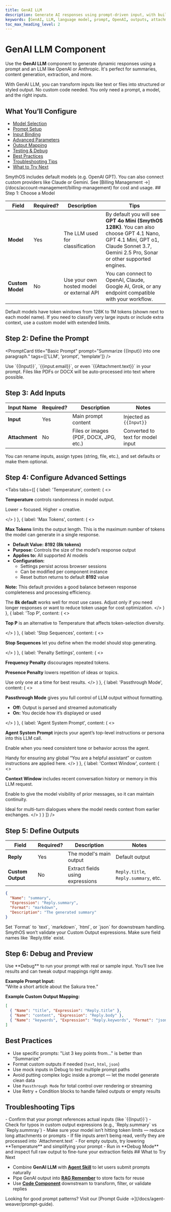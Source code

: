 ```yaml
---
title: GenAI LLM
description: Generate AI responses using prompt-driven input, with built-in models or custom APIs.
keywords: [GenAI, LLM, language model, prompt, OpenAI, outputs, attachments]
toc_max_heading_level: 2
---
```


# GenAI LLM Component

Use the **GenAI LLM** component to generate dynamic responses using a prompt and an LLM like OpenAI or Anthropic. It's perfect for summaries, content generation, extraction, and more.

<InfoCallout title="Why this matters">
With GenAI LLM, you can transform inputs like text or files into structured or styled output.  
No custom code needed. You only need a prompt, a model, and the right inputs.
</InfoCallout>

<Spacer size="md" />

## What You’ll Configure

- [Model Selection](#step-1-choose-a-model)
- [Prompt Setup](#step-2-define-the-prompt)
- [Input Binding](#step-3-add-inputs)
- [Advanced Parameters](#step-4-configure-advanced-settings)
- [Output Mapping](#step-5-define-outputs)
- [Testing & Debug](#step-6-debug-and-preview)
- [Best Practices](#best-practices)
- [Troubleshooting Tips](#troubleshooting-tips)
- [What to Try Next](#what-to-try-next)

<Spacer size="md" />

<InfoCallout title="Model setup">
SmythOS includes default models (e.g. OpenAI GPT).  
You can also connect custom providers like Claude or Gemini.  
See [Billing Management →](/docs/account-management/billing-management) for cost and usage.
</InfoCallout>

<Spacer size="md" />
## Step 1: Choose a Model

| Field            | Required? | Description                                     | Tips |
|------------------|-----------|-------------------------------------------------|------|
| **Model**        | <Badge type="required">Yes</Badge> | The LLM used for classification                 | By default you will see **GPT 4o Mini (SmythOS 128K)**. You can also choose GPT 4.1 Nano, GPT 4.1 Mini, GPT o1, Claude Sonnet 3.7, Gemini 2.5 Pro, Sonar or other supported engines. |
| **Custom Model** | <Badge type="optional">No</Badge>    | Use your own hosted model or external API        | You can connect to OpenAI, Claude, Google AI, Grok, or any endpoint compatible with your workflow. |

<InfoCallout title="Token limits">
Default models have token windows from 128K to 1M tokens (shown next to each model name). If you need to classify very large inputs or include extra context, use a custom model with extended limits.
</InfoCallout>

<Spacer size="md" />

## Step 2: Define the Prompt

<PromptCard
  title="Basic Prompt"
  prompt="Summarize {{Input}} into one paragraph."
  tags={['LLM', 'prompt', 'template']}
/>

<TipCallout title="Prompt inputs">
Use `{{Input}}`, `{{input.email}}`, or even `{{Attachment.text}}` in your prompt.  
Files like PDFs or DOCX will be auto-processed into text where possible.
</TipCallout>

<Spacer size="md" />

## Step 3: Add Inputs

| Input Name    | Required? | Description                          | Notes |
|---------------|-----------|--------------------------------------|-------|
| **Input**     | <Badge type="required">Yes</Badge> | Main prompt content | Injected as `{{Input}}` |
| **Attachment**| <Badge type="optional">No</Badge> | Files or images (PDF, DOCX, JPG, etc.) | Converted to text for model input |

<TipCallout>
You can rename inputs, assign types (string, file, etc.), and set defaults or make them optional.
</TipCallout>

<Arcade
  src="https://demo.arcade.software/M2WLIzEDJbkdeJOShwhB?embed&embed_mobile=tab&embed_desktop=inline&show_copy_link=true"
  title="GenAI LLM Inputs | SmythOS"
/>

<Spacer size="md" />

## Step 4: Configure Advanced Settings

<Tabs
  tabs={[
    {
      label: 'Temperature',
      content: (
        <>
          <p><strong>Temperature</strong> controls randomness in model output.</p>
          <p>Lower = focused. Higher = creative.</p>
        </>
      )
    },
{
      label: 'Max Tokens',
      content: (
        <>
          <p><strong>Max Tokens</strong> limits the output length. This is the maximum number of tokens the model can generate in a single response.</p>
          <ul>
            <li><strong>Default Value:</strong> <strong>8192 (8k tokens)</strong></li>
            <li><strong>Purpose:</strong> Controls the size of the model’s response output</li>
            <li><strong>Applies to:</strong> All supported AI models</li>
            <li><strong>Configuration:</strong>
              <ul>
                <li>Settings persist across browser sessions</li>
                <li>Can be modified per component instance</li>
                <li>Reset button returns to default <strong>8192</strong> value</li>
              </ul>
            </li>
          </ul>
          <p><strong>Note:</strong> This default provides a good balance between response completeness and processing efficiency.</p>
          <TipCallout title="Pro Tip">
            The <strong>8k default</strong> works well for most use cases. Adjust only if you need longer responses or want to reduce token usage for cost optimization.
          </TipCallout>
        </>
      )
    },
    {
      label: 'Top P',
      content: (
        <>
          <p><strong>Top P</strong> is an alternative to Temperature that affects token-selection diversity.</p>
        </>
      )
    },
    {
      label: 'Stop Sequences',
      content: (
        <>
          <p><strong>Stop Sequences</strong> let you define when the model should stop generating.</p>
        </>
      )
    },
    {
      label: 'Penalty Settings',
      content: (
        <>
          <p><strong>Frequency Penalty</strong> discourages repeated tokens.</p>
          <p><strong>Presence Penalty</strong> lowers repetition of ideas or topics.</p>
          <TipCallout>Use only one at a time for best results.</TipCallout>
        </>
      )
    },
    {
      label: 'Passthrough Mode',
      content: (
        <>
          <p><strong>Passthrough Mode</strong> gives you full control of LLM output without formatting.</p>
          <ul>
            <li><strong>Off:</strong> Output is parsed and streamed automatically</li>
            <li><strong>On:</strong> You decide how it’s displayed or used</li>
          </ul>
        </>
      )
    },
    {
      label: 'Agent System Prompt',
      content: (
        <>
          <p><strong>Agent System Prompt</strong> injects your agent’s top-level instructions or persona into this LLM call.</p>
          <p>Enable when you need consistent tone or behavior across the agent.</p>
          <TipCallout>Handy for ensuring any global “You are a helpful assistant” or custom instructions are applied here.</TipCallout>
        </>
      )
    },
    {
      label: 'Context Window',
      content: (
        <>
          <p><strong>Context Window</strong> includes recent conversation history or memory in this LLM request.</p>
          <p>Enable to give the model visibility of prior messages, so it can maintain continuity.</p>
          <TipCallout>Ideal for multi-turn dialogues where the model needs context from earlier exchanges.</TipCallout>
        </>
      )
    }
  ]}
/>

<Arcade
  src="https://demo.arcade.software/As1gjawhDBX6BV3Y7CQz?embed&embed_mobile=tab&embed_desktop=inline&show_copy_link=true"
  title="GenAI LLM Settings | SmythOS"
/>

<Spacer size="md" />

## Step 5: Define Outputs

| Field           | Required? | Description                        | Notes |
|----------------|-----------|------------------------------------|-------|
| **Reply**       | <Badge type="required">Yes</Badge> | The model's main output         | Default output |
| **Custom Output** | <Badge type="optional">No</Badge> | Extract fields using expressions | `Reply.title`, `Reply.summary`, etc. |

```json
{
  "Name": "summary",
  "Expression": "Reply.summary",
  "Format": "markdown",
  "Description": "The generated summary"
}
```

<TipCallout title="Format values">
Set `Format` to `text`, `markdown`, `html`, or `json` for downstream handling.
</TipCallout>

<InfoCallout title="Validation">
SmythOS won’t validate your Custom Output expressions.  
Make sure field names like `Reply.title` exist.
</InfoCallout>

<Arcade
  src="https://demo.arcade.software/I35gGim7BajWDMmGkhBQ?embed&embed_mobile=tab&embed_desktop=inline&show_copy_link=true"
  title="GenAI LLM Outputs | SmythOS"
/>

<Spacer size="md" />

## Step 6: Debug and Preview

<InfoCallout title="Live preview">
Use **Debug** to run your prompt with real or sample input.  
You’ll see live results and can tweak output mappings right away.
</InfoCallout>

**Example Prompt Input:**  
“Write a short article about the Sakura tree.”

**Example Custom Output Mapping:**

```json
[
  { "Name": "title", "Expression": "Reply.title" },
  { "Name": "content", "Expression": "Reply.body" },
  { "Name": "keywords", "Expression": "Reply.keywords", "Format": "json" }
]
```

<Spacer size="md" />

## Best Practices

- Use specific prompts: "List 3 key points from..." is better than "Summarize"
- Format custom outputs if needed (`text`, `html`, `json`)
- Use mock inputs in Debug to test multiple prompt paths
- Avoid putting complex logic inside a prompt — let the model generate clean data
- Use `Passthrough Mode` for total control over rendering or streaming
- Use Retry + Condition blocks to handle failed outputs or empty results

<Spacer size="md" />

## Troubleshooting Tips

<InfoCallout title="If your prompt isn't working...">
- Confirm that your prompt references actual inputs (like `{{Input}}`)  
- Check for typos in custom output expressions (e.g., `Reply.summary` vs `Reply.summray`)  
- Make sure your model isn’t hitting token limits — reduce long attachments or prompts  
- If file inputs aren’t being read, verify they are processed into `Attachment.text`  
- For empty outputs, try lowering **Temperature** and simplifying your prompt  
- Run in **Debug Mode** and inspect full raw output to fine-tune your extraction fields
</InfoCallout>

<Spacer size="md" />
## What to Try Next

- Combine **GenAI LLM** with **[Agent Skill](/docs/agent-studio/components/base/agent-skill)** to let users submit prompts naturally
- Pipe GenAI output into **[RAG Remember](/docs/agent-studio/components/rag-data/rag-remember)** to store facts for reuse
- Use **[Code Component](/docs/agent-studio/components/advanced/code)** downstream to transform, filter, or validate replies

<TipCallout>
Looking for good prompt patterns? Visit our [Prompt Guide →](/docs/agent-weaver/prompt-guide).
</TipCallout>